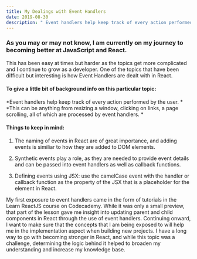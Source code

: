 ```yaml
---
title: My Dealings with Event Handlers
date: 2019-08-30
description: " Event handlers help keep track of every action performed by the user...."
---
```


### As you may or may not know,  I am currently on my journey to becoming better at JavaScript and React. 
This has been easy at times but harder as the topics get more complicated  and I continue to grow as a developer. One of
the topics that have been difficult but interesting is how Event Handlers are dealt with in React. 


#### To give a little bit of background info on this particular topic: 

*Event handlers help keep track of every action performed by the user. *
*This can be anything from resizing a window, clicking on links, a page scrolling, all of which are processed by event handlers. *

#### Things to keep in mind: 

1. The naming of events in React are of great importance, and adding events is similiar to how they are added to DOM elements.

2. Synthetic events play a role, as they are needed to provide event details and can be passed into event handlers as well as callback functions.

3. Defining events using JSX: use the camelCase event with the handler or callback function as the property of the JSX that is a placeholder for the element in React.

My first exposure to event handlers came in the form of tutorials in the Learn ReactJS course on Codecademy. 
While it was only a small preview, that part of the lesson gave me insight into updating parent and child components in React through the use of event handlers. 
Continuing onward, I want to make sure that the concepts that I am being exposed to will help me in the implementation aspect when building new projects. I have a long way to go with becoming stronger in React, and while this topic was a challenge, 
determining the logic behind it helped to broaden my understanding and increase my knowledge base.